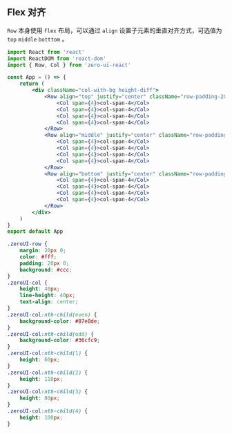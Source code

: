 ## Flex 对齐

`Row` 本身使用 `flex` 布局，可以通过 `align` 设置子元素的垂直对齐方式，可选值为 `top` `middle` `botttom` 。

```jsx
import React from 'react'
import ReactDOM from 'react-dom'
import { Row, Col } from 'zero-ui-react'

const App = () => {
    return (
        <div className="col-with-bg height-diff">
            <Row align="top" justify="center" className="row-padding-20">
                <Col span={4}>col-span-4</Col>
                <Col span={4}>col-span-4</Col>
                <Col span={4}>col-span-4</Col>
                <Col span={4}>col-span-4</Col>
            </Row>
            <Row align="middle" justify="center" className="row-padding-20">
                <Col span={4}>col-span-4</Col>
                <Col span={4}>col-span-4</Col>
                <Col span={4}>col-span-4</Col>
                <Col span={4}>col-span-4</Col>
            </Row>
            <Row align="bottom" justify="center" className="row-padding-20">
                <Col span={4}>col-span-4</Col>
                <Col span={4}>col-span-4</Col>
                <Col span={4}>col-span-4</Col>
                <Col span={4}>col-span-4</Col>
            </Row>
        </div>
    )
}
export default App
```

```css
.zeroUI-row {
    margin: 20px 0;
    color: #fff;
    padding: 20px 0;
    background: #ccc;
}
.zeroUI-col {
    height: 40px;
    line-height: 40px;
    text-align: center;
}
.zeroUI-col:nth-child(even) {
    background-color: #87e8de;
}
.zeroUI-col:nth-child(odd) {
    background-color: #36cfc9;
}
.zeroUI-col:nth-child(1) {
    height: 60px;
}
.zeroUI-col:nth-child(2) {
    height: 110px;
}
.zeroUI-col:nth-child(3) {
    height: 80px;
}
.zeroUI-col:nth-child(4) {
    height: 100px;
}
```

